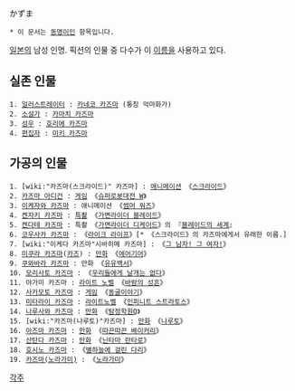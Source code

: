 かずま

 * 이 문서는 [[동명이인]] 항목입니다.

[[일본]]의 남성 인명. 픽션의 인물 중 다수가 이 [[이름]]을 사용하고 있다.

== 실존 인물 ==
 1. [[일러스트레이터]] : [[카네코 카즈마]] (통칭 악마화가)
 2. [[소설가]] : [[카마치 카즈마]]
 3. [[성우]] : [[호리에 카즈마]]
 4. [[편집자]] : [[미키 카즈마]]
== 가공의 인물 ==
 1. [wiki:"카즈마(스크라이드)" 카즈마] : [[애니메이션]] 《[[스크라이드]]》
 2. [[카즈마 아디건]] : [[게임]] 《[[슈퍼로봇대전 W]]》
 3. [[이케자와 카즈마]] : 애니메이션 《[[썸머 워즈]]》
 4. [[켄자키 카즈마]] : [[특촬]] 《[[가면라이더 블레이드]]》
 5. [[켄다테 카즈마]] : 특촬 《[[가면라이더 디케이드]]》의 『[[블레이드의 세계]]』
 6. [[코우사카 카즈마]] : 《[[라이크 라이프]]》[* 《스크라이드》의 카즈마에게서 유래한 이름.]
 7. [wiki:"이케다 카즈마"시바히메 카즈마] : 《[[그 남자! 그 여자!]]》
 8. [[미쿠라 카즈마]]([[카즈]]) : [[만화]] 《[[에어기어]]》
 9. [[쿠와바라 카즈마]] : 만화 《[[유유백서]]》
 10. [[모리사토 카즈마]] : 《[[우리들에게 날개는 없다]]》
 11. 야가미 카즈마 : [[라이트 노벨]] 《[[바람의 성흔]]》
 12. [[사카모토 카즈마]] : [[게임]] 《[[동굴이야기]]》
 13. [[미타라이 카즈마]] : [[라이트노벨]] 《[[인피니트 스트라토스]]》
 14. [[나루사와 카즈마]] : [[만화]] 《[[탐정학원Q]]》
 15. [wiki:"카즈마(나루토)"카즈마] : [[만화]] 《[[나루토]]》
 16. [[아즈마 카즈마]] : [[만화]] 《[[따끈따끈 베이커리]]》
 17. [[산탄다 카즈마]] : [[만화]] 《[[닌타마 란타로]]》
 18. [[호시노 카즈마]] : 《[[별하늘에 걸린 다리]]》
 19. [[카즈마(노라가미)]] : 《[[노라가미]]》
[[각주]]
